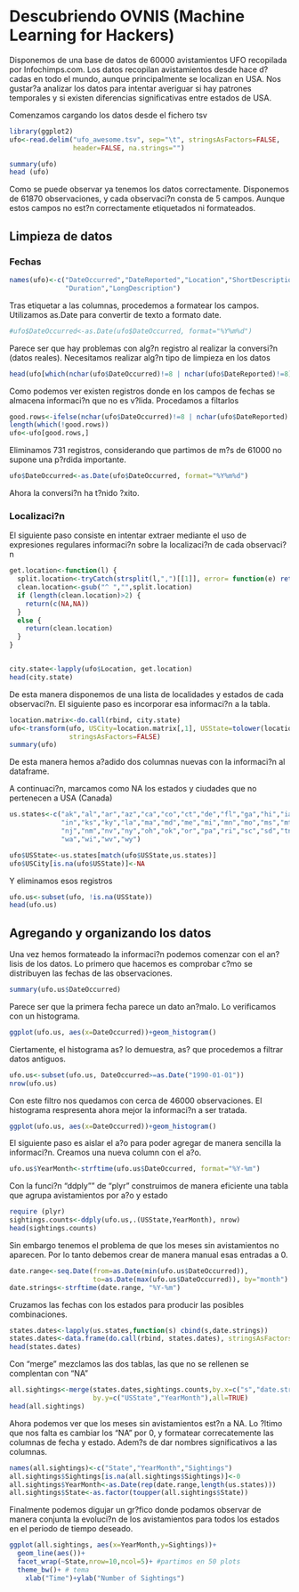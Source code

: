 # Descubriendo OVNIS (Machine Learning for Hackers)

Disponemos de una base de datos de 60000 avistamientos UFO recopilada por Infochimps.com. 
Los datos recopilan avistamientos desde hace d?cadas en todo el mundo, aunque principalmente se localizan en USA. Nos gustar?a analizar los datos para intentar averiguar si hay patrones temporales y si existen diferencias significativas entre estados de USA.

Comenzamos cargando los datos desde el fichero tsv

```r
library(ggplot2)
ufo<-read.delim("ufo_awesome.tsv", sep="\t", stringsAsFactors=FALSE,
                header=FALSE, na.strings="")

summary(ufo)
head (ufo)
```

Como se puede observar ya tenemos los datos correctamente.  Disponemos de 61870 observaciones, y cada observaci?n consta de 5 campos. Aunque estos campos no est?n correctamente etiquetados ni formateados.

## Limpieza de datos

### Fechas
  
```r

names(ufo)<-c("DateOccurred","DateReported","Location","ShortDescription",
              "Duration","LongDescription")

```

Tras etiquetar a las columnas, procedemos a formatear los campos. Utilizamos as.Date para convertir de texto a formato date.
  
```r
#ufo$DateOccurred<-as.Date(ufo$DateOccurred, format="%Y%m%d")
```

Parece ser que hay problemas con alg?n registro al realizar la conversi?n (datos reales). Necesitamos realizar alg?n tipo de limpieza en los datos


```r
head(ufo[which(nchar(ufo$DateOccurred)!=8 | nchar(ufo$DateReported)!=8),1])

```

Como podemos ver existen registros donde en los campos de fechas se almacena informaci?n que no es v?lida. Procedamos a filtarlos

```r
good.rows<-ifelse(nchar(ufo$DateOccurred)!=8 | nchar(ufo$DateReported)!=8,FALSE, TRUE)
length(which(!good.rows))
ufo<-ufo[good.rows,]
```

Eliminamos 731 registros, considerando que partimos de m?s de 61000 no supone una p?rdida importante.

```r
ufo$DateOccurred<-as.Date(ufo$DateOccurred, format="%Y%m%d")
```

Ahora la conversi?n ha t?nido ?xito.

### Localizaci?n

El siguiente paso consiste en intentar extraer mediante el uso de expresiones regulares informaci?n sobre la localizaci?n de cada observaci?n

```r

get.location<-function(l) {
  split.location<-tryCatch(strsplit(l,",")[[1]], error= function(e) return(c(NA, NA)))
  clean.location<-gsub("^ ","",split.location)
  if (length(clean.location)>2) {
    return(c(NA,NA))
  }
  else {
    return(clean.location)
  }
}


city.state<-lapply(ufo$Location, get.location)
head(city.state)
```

De esta manera disponemos de una lista de localidades y estados de cada observaci?n. El siguiente paso es incorporar esa informaci?n a la tabla.

```r

location.matrix<-do.call(rbind, city.state)
ufo<-transform(ufo, USCity=location.matrix[,1], USState=tolower(location.matrix[,2]),
               stringsAsFactors=FALSE)
summary(ufo)
```

De esta manera hemos a?adido dos columnas nuevas con la informaci?n al dataframe.

A continuaci?n, marcamos como NA los estados y ciudades que no pertenecen a USA (Canada)

```r
us.states<-c("ak","al","ar","az","ca","co","ct","de","fl","ga","hi","ia","id","il",
             "in","ks","ky","la","ma","md","me","mi","mn","mo","ms","mt","nc","nd","ne","nh",
             "nj","nm","nv","ny","oh","ok","or","pa","ri","sc","sd","tn","tx","ut","va","vt",
             "wa","wi","wv","wy")

ufo$USState<-us.states[match(ufo$USState,us.states)]
ufo$USCity[is.na(ufo$USState)]<-NA
```

Y eliminamos esos registros

```r
ufo.us<-subset(ufo, !is.na(USState))
head(ufo.us)
```

## Agregando y organizando los datos

Una vez hemos formateado la informaci?n podemos comenzar con el an?lisis de los datos.
Lo primero que hacemos es comprobar c?mo se distribuyen las fechas de las observaciones.

```r

summary(ufo.us$DateOccurred)
```

Parece ser que la primera fecha parece un dato an?malo. Lo verificamos con un histograma.

```r
ggplot(ufo.us, aes(x=DateOccurred))+geom_histogram()
```

Ciertamente, el histograma as? lo demuestra, as? que procedemos a filtrar datos antiguos.

```r
ufo.us<-subset(ufo.us, DateOccurred>=as.Date("1990-01-01"))
nrow(ufo.us)
```

Con este filtro nos quedamos con cerca de 46000 observaciones. El histograma respresenta ahora mejor la informaci?n a ser tratada.

```r
ggplot(ufo.us, aes(x=DateOccurred))+geom_histogram()
```

El siguiente paso es aislar el a?o para poder agregar de manera sencilla la informaci?n. Creamos una nueva column con el a?o.

```r
ufo.us$YearMonth<-strftime(ufo.us$DateOccurred, format="%Y-%m")
```
Con la funci?n "ddply"" de "plyr" construimos de manera eficiente una tabla que agrupa avistamientos por a?o y estado

```r
require (plyr)
sightings.counts<-ddply(ufo.us,.(USState,YearMonth), nrow)
head(sightings.counts)
```

Sin embargo tenemos el problema de que los meses sin avistamientos no aparecen. Por lo tanto debemos crear de manera manual esas entradas a 0.

```r
date.range<-seq.Date(from=as.Date(min(ufo.us$DateOccurred)),
                     to=as.Date(max(ufo.us$DateOccurred)), by="month")
date.strings<-strftime(date.range, "%Y-%m")
```


Cruzamos las fechas con los estados para producir las posibles combinaciones.
```r
states.dates<-lapply(us.states,function(s) cbind(s,date.strings))
states.dates<-data.frame(do.call(rbind, states.dates), stringsAsFactors=FALSE)
head(states.dates)
```

Con "merge" mezclamos las dos tablas, las que no se rellenen se complentan con "NA"

```r
all.sightings<-merge(states.dates,sightings.counts,by.x=c("s","date.strings"),
                     by.y=c("USState","YearMonth"),all=TRUE)
head(all.sightings)
```

Ahora podemos ver que los meses sin avistamientos est?n a NA. Lo ?ltimo que nos falta es cambiar los "NA" por 0, y formatear correcatemente las columnas de fecha y estado. Adem?s de dar nombres significativos a las columnas.
 

```r
names(all.sightings)<-c("State","YearMonth","Sightings")
all.sightings$Sightings[is.na(all.sightings$Sightings)]<-0
all.sightings$YearMonth<-as.Date(rep(date.range,length(us.states)))
all.sightings$State<-as.factor(toupper(all.sightings$State))
```

Finalmente podemos digujar un gr?fico donde podamos observar de manera conjunta la evoluci?n de los avistamientos para todos los estados en el periodo de tiempo deseado.

```r
ggplot(all.sightings, aes(x=YearMonth,y=Sightings))+
  geom_line(aes())+
  facet_wrap(~State,nrow=10,ncol=5)+ #partimos en 50 plots
  theme_bw()+ # tema
    xlab("Time")+ylab("Number of Sightings")

```
